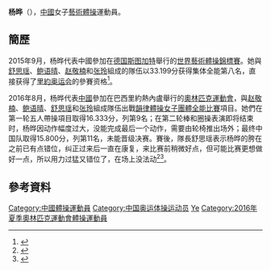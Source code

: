 {{Infobox Gymnast
|gymnastname= 杨晔
|fullname  = 
|nickname  = 
|country   = {{CHN}}
|formercountry= 
|hometown= 
|birthdate= {{birth_date_and_age|1994|5|26}}
|birthplace={{CHN}}
|height=
|weight=
|discipline= 女子[[藝術體操|藝術體操]]
|headcoach=
|medaltemplates= 
{{MedalSport | 女子[[藝術體操|藝術體操]]}}
}}
'''杨晔'''（{{bd|1994年|5月26日||catIdx=Y杨}}），[[中國|中國]]女子[[藝術體操|藝術體操]]運動員。

==簡歷==
2015年9月，杨晔代表中國參加在[[德国|德国]][[斯图加特|斯图加特]]舉行的[[2015年世界藝術體操錦標賽|世界藝術體操錦標賽]]。她與[[舒思瑶|舒思瑶]]、[[鲍语晴|鲍语晴]]、[[赵敬楠|赵敬楠]]和[[张玲_(体操运动员)|张玲]]組成的隊伍以33.199分获得集体全能第八名，直接获得了[[里約奥运会|里約奥运会]]的參賽资格<ref>{{zh-cn}}{{cite news|title=艺体世锦赛中国队全能第8获奥运门票 俄罗斯夺冠|url=http://sports.sina.com.cn/others/eurythmics/2015-09-13/doc-ifxhupir7084130.shtml|agency=新浪体育|date=2015-09-13|accessdate=2016-07-15|archive-date=2019-06-06|archive-url=https://web.archive.org/web/20190606113441/http://sports.sina.com.cn/others/eurythmics/2015-09-13/doc-ifxhupir7084130.shtml|dead-url=no}}</ref>。

2016年8月，杨晔代表[[2016年夏季奧林匹克運動會中國代表團|中國]]參加在巴西里約熱內盧舉行的[[2016年夏季奧林匹克運動會|奧林匹克運動會]]，與[[赵敬楠|赵敬楠]]、[[鲍语晴|鲍语晴]]、[[舒思瑶|舒思瑶]]和[[张玲_(体操运动员)|张玲]]組成隊伍出戰[[2016年夏季奧林匹克運動會韻律體操女子團體全能比賽|韻律體操女子團體全能比賽]]項目。她們在第一轮五人帶操項目取得16.333分，列第9名；在第二轮棒和圈操表演即将结束时，杨晔因动作幅度过大，没能完成最后一个动作，需要由轮椅推出场外；最终中国队取得15.800分，列第11名，未能晋级决赛。賽後，隊長舒思瑶表示杨晔的胯在之前已有点错位，纠正过来后一直在康复，来比赛前稍微好点，但可能比赛更想做好一点，所以用力过猛又错位了，在场上没法动<ref>{{zh-cn}}{{cite news|title=队友受伤 泸州籍姑娘舒思瑶无缘集体艺术体操决赛|url=http://news.163.com/16/0821/17/BV0SOTR500014SEH.html|agency=四川新闻网(成都)|date=2016-08-21|access-date=2017-06-09|archive-url=https://web.archive.org/web/20160912101518/http://news.163.com/16/0821/17/BV0SOTR500014SEH.html|archive-date=2016-09-12|dead-url=yes}}</ref><ref>{{zh-cn}}{{cite news|title=中国选手杨晔在比赛中受伤，被搀扶下场|url=http://picture.youth.cn/qtdb/201608/t20160821_8572169_9.htm|agency=中国新闻网|date=2016-08-21}}{{Dead link|date=2018年10月 |bot=InternetArchiveBot |fix-attempted=yes }}</ref>。

==參考資料==
{{Reflist}}

{{DEFAULTSORT:Yang Ye}}
[[Category:中國體操運動員|Category:中國體操運動員]]
[[Category:中国奥运体操运动员|Category:中国奥运体操运动员]]
[[Category:杨姓|Ye]]
[[Category:2016年夏季奧林匹克運動會體操運動員|Category:2016年夏季奧林匹克運動會體操運動員]]